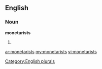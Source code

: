 ==English==

===Noun===
'''monetarists'''

# {{plural of|[[monetarist]]}}

[[Category:English plurals]]

[[ar:monetarists]]
[[my:monetarists]]
[[vi:monetarists]]